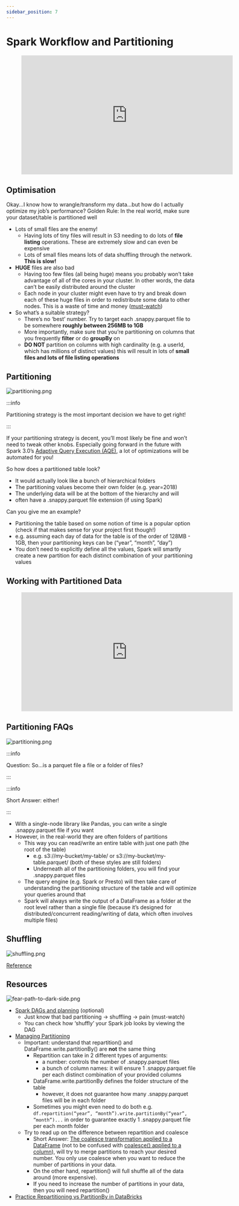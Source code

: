 ```yaml
---
sidebar_position: 7
---
```


# Spark Workflow and Partitioning

<div style={{textAlign: 'center'}}>

<figure class="video-container">
    <iframe width="560" height="315" src="https://www.youtube.com/embed/rx-J34dKYUc" title="YouTube video player" frameborder="0" allow="accelerometer; autoplay; clipboard-write; encrypted-media; gyroscope; picture-in-picture" allowfullscreen></iframe>
</figure>

</div>


## Optimisation
Okay...I know how to wrangle/transform my data...but how do I actually optimize my job’s performance?
Golden Rule: In the real world, make sure your dataset/table is partitioned well
* Lots of small files are the enemy!
  * Having lots of tiny files will result in S3 needing to do lots of **file listing** operations. These are extremely slow and can even be expensive
  * Lots of small files means lots of data shuffling through the network. **This is slow!**
* **HUGE** files are also bad
  * Having too few files (all being huge) means you probably won’t take advantage of all of the cores in your cluster. In other words, the data can’t be easily distributed around the cluster
  * Each node in your cluster might even have to try and break down each of these huge files in order to redistribute some data to other nodes. This is a waste of time and money ([must-watch](https://www.youtube.com/watch?v=982wFqC03v8&ab_channel=pyromaniack))
* So what’s a suitable strategy?
  * There’s no ‘best’ number. Try to target each .snappy.parquet file to be somewhere **roughly between 256MB to 1GB**
  * More importantly, make sure that you’re partitioning on columns that you frequently **filter** or do **groupBy** on
  * **DO NOT** partition on columns with high cardinality (e.g. a userId, which has millions of distinct values)
  this will result in lots of **small files and lots of file listing operations**

## Partitioning

<div style={{textAlign: 'center'}}>

![partitioning.png](./assets/partitioning.png)

</div>

:::info

Partitioning strategy is the most important decision we have to get right!

:::

If your partitioning strategy is decent, you’ll most likely be fine and won’t need to tweak other knobs.
Especially going forward in the future with Spark 3.0’s [Adaptive Query Execution (AQE)](https://databricks.com/blog/2020/05/29/adaptive-query-execution-speeding-up-spark-sql-at-runtime.html), a lot of optimizations will be automated for you!


So how does a partitioned table look?
* It would actually look like a bunch of hierarchical folders
* The partitioning values become their own folder (e.g. year=2018)
* The underlying data will be at the bottom of the hierarchy and will
* often have a .snappy.parquet file extension (if using Spark)

Can you give me an example?
* Partitioning the table based on some notion of time is a popular option
  (check if that makes sense for your project first though!)
* e.g. assuming each day of data for the table is of the order of 128MB - 1GB, then
  your partitioning keys can be (“year”, “month”, “day”)
* You don’t need to explicitly define all the values, Spark will smartly
  create a new partition for each distinct combination of your partitioning values

## Working with Partitioned Data

<div style={{textAlign: 'center'}}>

<figure class="video-container">
    <iframe width="560" height="315" src="https://www.youtube.com/embed/fhEJG2oFCm8" title="YouTube video player" frameborder="0" allow="accelerometer; autoplay; clipboard-write; encrypted-media; gyroscope; picture-in-picture" allowfullscreen></iframe>
</figure>

</div>

## Partitioning FAQs

<div style={{textAlign: 'center'}}>

![partitioning.png](./assets/partitioning.png)

</div>

:::info

 Question: So...is a parquet file a file or a folder of files?

:::

:::info

Short Answer: either!

:::

* With a single-node library like Pandas, you can write a single .snappy.parquet file if you want
* However, in the real-world they are often folders of partitions
  * This way you can read/write an entire table with just one path (the root of the table)
    * e.g. s3://my-bucket/my-table/ or s3://my-bucket/my-table.parquet/ (both of these styles are still folders)
    * Underneath all of the partitioning folders, you will find your .snappy.parquet files
  * The query engine (e.g. Spark or Presto) will then take care of understanding the partitioning structure of the table and will optimize your queries around that
  * Spark will always write the output of a DataFrame as a folder at the root level rather than a single file (because it’s designed for distributed/concurrent reading/writing of data, which often involves multiple files)
  
## Shuffling

<div style={{textAlign: 'center'}}>

![shuffling.png](./assets/shuffling.png)

[Reference](https://blog.scottlogic.com/2018/03/22/apache-spark-performance.html#:~:text=A%20shuffle%20occurs%20when%20data,likely%20on%20a%20different%20executor.)
</div>

## Resources

<div style={{textAlign: 'center'}}>

![fear-path-to-dark-side.png](./assets/fear-path-to-dark-side.png)

</div>

* [Spark DAGs and planning](https://blog.rockthejvm.com/spark-dags/) (optional)
  * Just know that bad partitioning → shuffling → pain (must-watch)
  * You can check how ‘shuffly’ your Spark job looks by viewing the DAG
* [Managing Partitioning](https://mungingdata.com/apache-spark/partitionby/)
  * Important: understand that repartition() and DataFrame.write.partitionBy() are **not** the same thing
    * Repartition can take in 2 different types of arguments:
      * a number: controls the number of .snappy.parquet files
      * a bunch of column names: it will ensure 1 .snappy.parquet file per each distinct combination of your provided columns
    * DataFrame.write.partitionBy defines the folder structure of the table 
      * however, it does not guarantee how many .snappy.parquet files will be in each folder 
    * Sometimes you might even need to do both e.g. `df.repartition(“year”, “month”).write.partitionBy(“year”, ”month”)...` in order to guarantee exactly 1 .snappy.parquet file per each month folder
  * Try to read up on the difference between repartition and coalesce 
    * Short Answer: [The coalesce transformation applied to a DataFrame](https://spark.apache.org/docs/2.1.0/api/python/pyspark.sql.html#pyspark.sql.DataFrame.coalesce) (not to be confused with [coalesce() applied to a column](https://spark.apache.org/docs/latest/api/python//reference/pyspark.sql/api/pyspark.sql.functions.coalesce.html)), will try to merge partitions to reach your desired number. You only use coalesce when you want to reduce the number of partitions in your data.
    * On the other hand, repartition() will full shuffle all of the data around (more expensive).
    * If you need to increase the number of partitions in your data, then you will need repartition()
* [Practice Repartitioning vs PartitionBy in DataBricks](https://github.com/data-derp/small-exercises/blob/master/databricks-repartition-vs-write-partition-by.dbc)

